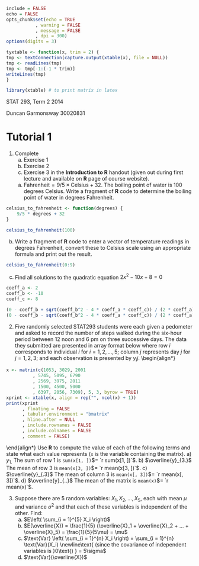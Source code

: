 ```r
include = FALSE
echo = FALSE
opts_chunk$set(echo = TRUE
	       , warning = FALSE
	       , message = FALSE
	       , dpi = 300)
options(digits = 3)

tyxtable <- function(x, trim = 2) {
tmp <- textConnection(capture.output(xtable(x), file = NULL))
tmp <- readLines(tmp)
tmp <- tmp[-1:(-1 * trim)]
writeLines(tmp)
}
```

```r
library(xtable) # to print matrix in latex
```

STAT 293, Term 2 2014

Duncan Garmonsway 30020831

# Tutorial 1

1. Complete
   a) Exercise 1
   b) Exercise 2
   c) Exercise 3 \newline\newline
   in the **Introduction to R** handout (given out during first lecture and available on **R** page of course website).

   \setcounter{enumi}{1}
   a) $\text{Fahrenheit} = 9/5 \times \text{Celsius} + 32$.  The boiling point of water is $100$ degrees Celsius.  Write a fragment of **R** code to determine the boiling point of water in degrees Fahrenheit.

```r
celsius_to_fahrenheit <- function(degrees) {
    9/5 * degrees + 32
}

celsius_to_fahrenheit(100)
```

   b) Write a fragment of **R** code to enter a vector of temperature readings in degrees Fahrenheit, convert these to Celsius scale using an appropriate formula and print out the result.

```r
celsius_to_fahrenheit(0:9)
```

   c) Find all solutions to the quadratic equation $2x^2 - 10x + 8 = 0$

```r
coeff_a <- 2
coeff_b <- -10
coeff_c <- 8

(0 - coeff_b + sqrt(coeff_b^2 - 4 * coeff_a * coeff_c)) / (2 * coeff_a)
(0 - coeff_b - sqrt(coeff_b^2 - 4 * coeff_a * coeff_c)) / (2 * coeff_a)
```

2. Five randomly selected STAT293 students were each given a pedometer and asked to record the number of steps walked during the six-hour period between 12 noon and 6 pm on three successive days.  The data they submitted are presented in array format below where row $i$ corresponds to individual $i$ for $i = 1, 2, ..., 5$; column $j$ represents day $j$ for $j = 1, 2, 3$; and each observation is presented by $y_ij$.
\begin{align*}
```r
x <- matrix(c(1053, 3029, 2001
	      , 5745, 5095, 6790
	      , 2569, 3975, 2011
	      , 1500, 4500, 5000
	      , 6397, 2056, 7309), 5, 3, byrow = TRUE)
xprint <- xtable(x, align = rep("", ncol(x) + 1))
print(xprint
      , floating = FALSE
      , tabular.environment = "bmatrix"
      , hline.after = NULL
      , include.rownames = FALSE
      , include.colnames = FALSE
      , comment = FALSE)
```
\end{align*}
Use **R** to compute the value of each of the following terms and state what each value represents (`x` is the variable containing the matrix).
a)  $y_{1.}$ The sum of row 1 is ```sum(x[1, ])```$= `r sum(x[1, ])`$.
b)  $\overline{y}_{3.}$ The mean of row 3 is ```mean(x[3, ])```$= `r mean(x[3, ])`$.
c)  $\overline{y}_{.3}$ The mean of column 3 is ```mean(x[, 3])```$= `r mean(x[, 3])`$.
d)  $\overline{y}_{..}$ The mean of the matrix is ```mean(x)```$= `r mean(x)`$.

3. Suppose there are 5 random variables: $X_1, X_2, ..., X_5$, each with mean $\mu$ and variance $\sigma^2$ and that each of these variables is independent of the other.  Find:
   a) $E\left( \sum_{i = 1}^{5} X_i \right)$
\begin{align*}
& = E(X_1 + X_2 + ... + X_5) \\
& = E(X_1) + E(X_2) + ... + E (X_5) \\
& \text{Since the mean of each variable is } \mu \text{ then} \\
& = 5\mu 
\end{align*}
   b) $E(\overline{X}) = \frac{1}{5} (\overline{X}_1 + \overline{X}_2 + ... + \overline{X}_5) = \frac{1}{5}(5\mu) = \mu$
   \newline
   c) $\text{Var} \left( \sum_{i = 1}^{n} X_i \right) = \sum_{i = 1}^{n} \text{Var}(X_i) \newline\text{ (since the covariance of independent variables is }0\text{) } = 5\sigma$
   \newline
   d) $\text{Var}(\overline{X})$
